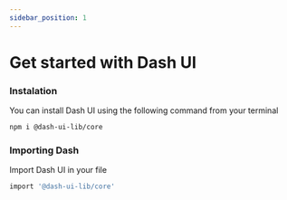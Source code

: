 ```yaml
---
sidebar_position: 1
---
```


# Get started with Dash UI

### Instalation

You can install Dash UI using the following command from your terminal

```bash
npm i @dash-ui-lib/core
```

### Importing Dash 

Import Dash UI in your file

```bash
import '@dash-ui-lib/core'
```
